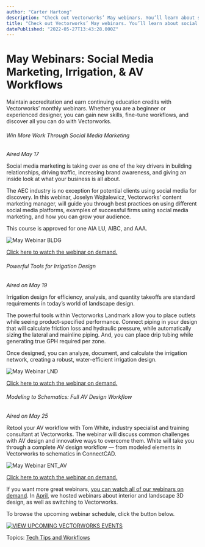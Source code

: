 ```yaml
---
author: "Carter Hartong"
description: "Check out Vectorworks’ May webinars. You’ll learn about social media marketing for your firm, irrigation design tools, and AV workflows."
title: "Check out Vectorworks’ May webinars. You’ll learn about social media marketing for your firm, irrigation design tools, and AV workflows." 
datePublished: "2022-05-27T13:43:28.000Z"
---
```

# May Webinars: Social Media Marketing, Irrigation, & AV Workflows

Maintain accreditation and earn continuing education credits with Vectorworks’ monthly webinars. Whether you are a beginner or experienced designer, you can gain new skills, fine-tune workflows, and discover all you can do with Vectorworks.

###### Win More Work Through Social Media Marketing 

_Aired May 17_

Social media marketing is taking over as one of the key drivers in building relationships, driving traffic, increasing brand awareness, and giving an inside look at what your business is all about. 

The AEC industry is no exception for potential clients using social media for discovery. In this webinar, Joselyn Wojtalewicz, Vectorworks’ content marketing manager, will guide you through best practices on using different social media platforms, examples of successful firms using social media marketing, and how you can grow your audience.

This course is approved for one AIA LU, AIBC, and AAA.

![May Webinar BLDG](https://blog.vectorworks.net/hs-fs/hubfs/Blog%20Images/220517_May%20Webinar/May%20Webinar%20BLDG.jpg?width=1440&name=May%20Webinar%20BLDG.jpg)

[Click here to watch the webinar on demand.](https://university.vectorworks.net/course/view.php?id=2117)

###### Powerful Tools for Irrigation Design

_Aired on May 19_

Irrigation design for efficiency, analysis, and quantity takeoffs are standard requirements in today’s world of landscape design.

The powerful tools within Vectorworks Landmark allow you to place outlets while seeing product-specified performance. Connect piping in your design that will calculate friction loss and hydraulic pressure, while automatically sizing the lateral and mainline piping. And, you can place drip tubing while generating true GPH required per zone.

Once designed, you can analyze, document, and calculate the irrigation network, creating a robust, water-efficient irrigation design.

![May Webinar LND](https://blog.vectorworks.net/hs-fs/hubfs/Blog%20Images/220517_May%20Webinar/May%20Webinar%20LND.jpg?width=1440&name=May%20Webinar%20LND.jpg)

[Click here to watch the webinar on demand.](https://university.vectorworks.net/course/view.php?id=2118)

###### Modeling to Schematics: Full AV Design Workflow

_Aired on May 25_

Retool your AV workflow with Tom White, industry specialist and training consultant at Vectorworks. The webinar will discuss common challenges with AV design and innovative ways to overcome them. White will take you through a complete AV design workflow — from modeled elements in Vectorworks to schematics in ConnectCAD.

![May Webinar ENT_AV](https://blog.vectorworks.net/hs-fs/hubfs/Blog%20Images/220517_May%20Webinar/May%20Webinar%20ENT_AV.jpg?width=1440&name=May%20Webinar%20ENT_AV.jpg)

[Click here to watch the webinar on demand.](https://university.vectorworks.net/course/view.php?id=1948)

If you want more great webinars, [you can watch all of our webinars on demand](https://university.vectorworks.net/). In [April](../../../net/vectorworks/blog/vectorworks-webinars-for-april-2022.html), we hosted webinars about interior and landscape 3D design, as well as switching to Vectorworks.

To browse the upcoming webinar schedule, click the button below.

[![VIEW UPCOMING VECTORWORKS EVENTS](https://no-cache.hubspot.com/cta/default/3018241/29b8a4d2-f157-4806-a2f0-c66df7afecf7.png)](https://cta-redirect.hubspot.com/cta/redirect/3018241/29b8a4d2-f157-4806-a2f0-c66df7afecf7) 

 Topics: [Tech Tips and Workflows](https://blog.vectorworks.net/topic/tech-tips-and-workflows) 

 